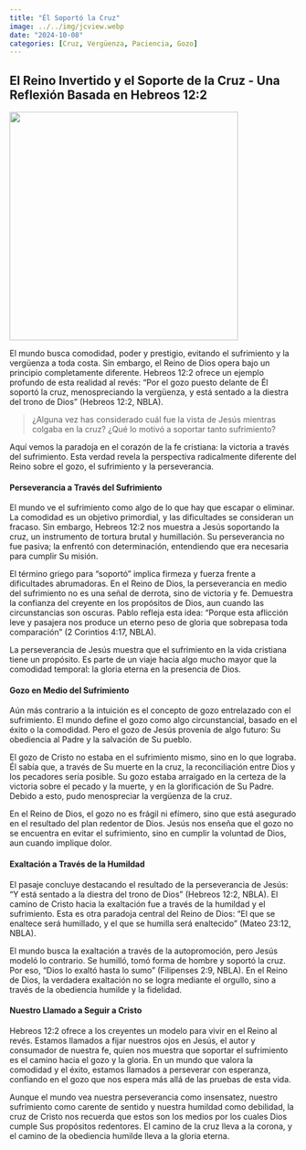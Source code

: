 ```yaml
---
title: "Él Soportó la Cruz"
image: ../../img/jcview.webp
date: "2024-10-08"
categories: [Cruz, Vergüenza, Paciencia, Gozo]
---
```


## El Reino Invertido y el Soporte de la Cruz - Una Reflexión Basada en Hebreos 12:2

![](../../img/jcview.webp){fig-align="center" width="400"}

El mundo busca comodidad, poder y prestigio, evitando el sufrimiento y la vergüenza a toda costa. Sin embargo, el Reino de Dios opera bajo un principio completamente diferente. Hebreos 12:2 ofrece un ejemplo profundo de esta realidad al revés: “Por el gozo puesto delante de Él soportó la cruz, menospreciando la vergüenza, y está sentado a la diestra del trono de Dios” (Hebreos 12:2, NBLA).

> ¿Alguna vez has considerado cuál fue la vista de Jesús mientras colgaba en la cruz? ¿Qué lo motivó a soportar tanto sufrimiento?

Aquí vemos la paradoja en el corazón de la fe cristiana: la victoria a través del sufrimiento. Esta verdad revela la perspectiva radicalmente diferente del Reino sobre el gozo, el sufrimiento y la perseverancia.

#### Perseverancia a Través del Sufrimiento

El mundo ve el sufrimiento como algo de lo que hay que escapar o eliminar. La comodidad es un objetivo primordial, y las dificultades se consideran un fracaso. Sin embargo, Hebreos 12:2 nos muestra a Jesús soportando la cruz, un instrumento de tortura brutal y humillación. Su perseverancia no fue pasiva; la enfrentó con determinación, entendiendo que era necesaria para cumplir Su misión.

El término griego para "soportó" implica firmeza y fuerza frente a dificultades abrumadoras. En el Reino de Dios, la perseverancia en medio del sufrimiento no es una señal de derrota, sino de victoria y fe. Demuestra la confianza del creyente en los propósitos de Dios, aun cuando las circunstancias son oscuras. Pablo refleja esta idea: “Porque esta aflicción leve y pasajera nos produce un eterno peso de gloria que sobrepasa toda comparación” (2 Corintios 4:17, NBLA).

La perseverancia de Jesús muestra que el sufrimiento en la vida cristiana tiene un propósito. Es parte de un viaje hacia algo mucho mayor que la comodidad temporal: la gloria eterna en la presencia de Dios.

#### Gozo en Medio del Sufrimiento

Aún más contrario a la intuición es el concepto de gozo entrelazado con el sufrimiento. El mundo define el gozo como algo circunstancial, basado en el éxito o la comodidad. Pero el gozo de Jesús provenía de algo futuro: Su obediencia al Padre y la salvación de Su pueblo.

El gozo de Cristo no estaba en el sufrimiento mismo, sino en lo que lograba. Él sabía que, a través de Su muerte en la cruz, la reconciliación entre Dios y los pecadores sería posible. Su gozo estaba arraigado en la certeza de la victoria sobre el pecado y la muerte, y en la glorificación de Su Padre. Debido a esto, pudo menospreciar la vergüenza de la cruz.

En el Reino de Dios, el gozo no es frágil ni efímero, sino que está asegurado en el resultado del plan redentor de Dios. Jesús nos enseña que el gozo no se encuentra en evitar el sufrimiento, sino en cumplir la voluntad de Dios, aun cuando implique dolor.

#### Exaltación a Través de la Humildad

El pasaje concluye destacando el resultado de la perseverancia de Jesús: “Y está sentado a la diestra del trono de Dios” (Hebreos 12:2, NBLA). El camino de Cristo hacia la exaltación fue a través de la humildad y el sufrimiento. Esta es otra paradoja central del Reino de Dios: “El que se enaltece será humillado, y el que se humilla será enaltecido” (Mateo 23:12, NBLA).

El mundo busca la exaltación a través de la autopromoción, pero Jesús modeló lo contrario. Se humilló, tomó forma de hombre y soportó la cruz. Por eso, “Dios lo exaltó hasta lo sumo” (Filipenses 2:9, NBLA). En el Reino de Dios, la verdadera exaltación no se logra mediante el orgullo, sino a través de la obediencia humilde y la fidelidad.

#### Nuestro Llamado a Seguir a Cristo

Hebreos 12:2 ofrece a los creyentes un modelo para vivir en el Reino al revés. Estamos llamados a fijar nuestros ojos en Jesús, el autor y consumador de nuestra fe, quien nos muestra que soportar el sufrimiento es el camino hacia el gozo y la gloria. En un mundo que valora la comodidad y el éxito, estamos llamados a perseverar con esperanza, confiando en el gozo que nos espera más allá de las pruebas de esta vida.

Aunque el mundo vea nuestra perseverancia como insensatez, nuestro sufrimiento como carente de sentido y nuestra humildad como debilidad, la cruz de Cristo nos recuerda que estos son los medios por los cuales Dios cumple Sus propósitos redentores. El camino de la cruz lleva a la corona, y el camino de la obediencia humilde lleva a la gloria eterna.
